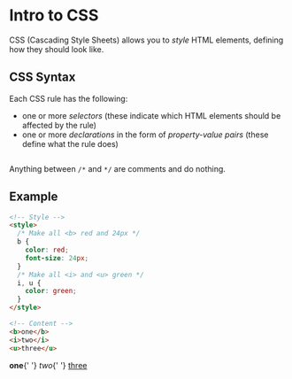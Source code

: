 
<MetadataConfigurer title="Intro to CSS" dateCreated="2021-02-06" />

# Intro to CSS

CSS (Cascading Style Sheets) allows you to _style_ HTML elements, defining how they should look like.

## CSS Syntax

Each CSS rule has the following:

- one or more <dfn>selectors</dfn> (these indicate which HTML elements should be affected by the rule)
- one or more <dfn>declarations</dfn> in the form of <dfn>property-value pairs</dfn> (these define what the rule does)

<Image
  path="/res/web/css/css-rule.png"
  caption="Basic CSS syntax: selector, property, and value."
/>

Anything between `/*` and `*/` are comments and do nothing.

## Example

<!-- prettier-ignore -->
```html
<!-- Style -->
<style>
  /* Make all <b> red and 24px */
  b {
    color: red;
    font-size: 24px;
  }
  /* Make all <i> and <u> green */
  i, u {
    color: green;
  }
</style>

<!-- Content -->
<b>one</b>
<i>two</i>
<u>three</u>
```

<LightBox label="Preview">
  <style>
    #preview b {'{'}
      color: red;
      font-size: 24px;
    {'}'}
    #preview i, #preview u {'{'}
      color: green
    {'}'}
  </style>

  <span id="preview">
    <b>one</b>{' '}
    <i>two</i>{' '}
    <u>three</u>
  </span>
</LightBox>
